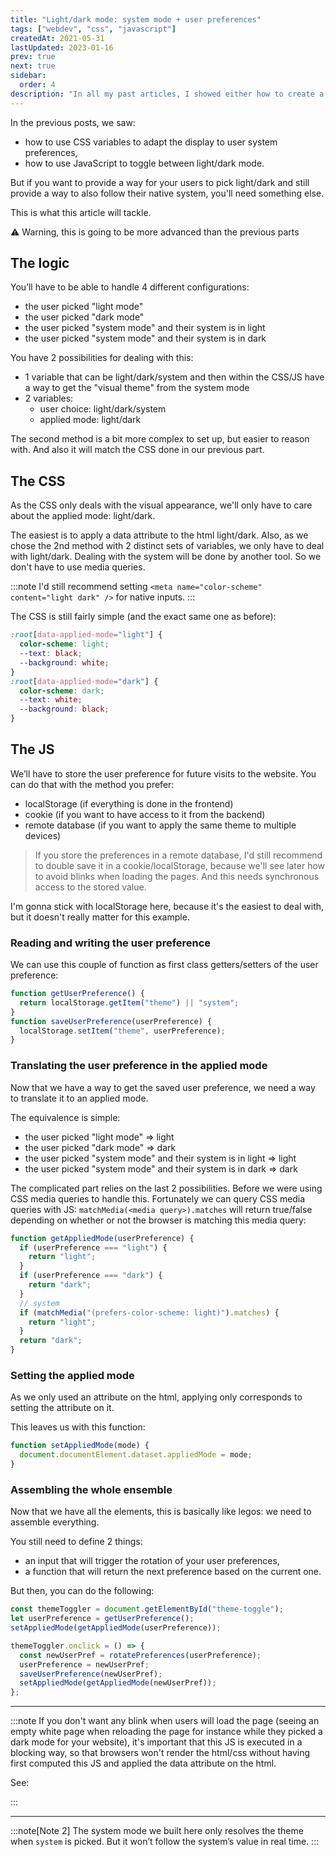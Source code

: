 ```yaml
---
title: "Light/dark mode: system mode + user preferences"
tags: ["webdev", "css", "javascript"]
createdAt: 2021-05-31
lastUpdated: 2023-01-16
prev: true
next: true
sidebar:
  order: 4
description: "In all my past articles, I showed either how to create a light/dark mode following your users system without JavaScript, or how to create a light/dark swatch for your website using JavaScript but without system mode. It is time to see how to reconcile those 2 approaches"
---
```



In the previous posts, we saw:

- how to use CSS variables to adapt the display to user system preferences,
- how to use JavaScript to toggle between light/dark mode.

But if you want to provide a way for your users to pick light/dark and still provide a way to also follow their native system, you'll need something else.

This is what this article will tackle.

⚠️ Warning, this is going to be more advanced than the previous parts

## The logic

You’ll have to be able to handle 4 different configurations:

- the user picked "light mode"
- the user picked "dark mode"
- the user picked "system mode" and their system is in light
- the user picked "system mode" and their system is in dark

You have 2 possibilities for dealing with this:

- 1 variable that can be light/dark/system and then within the CSS/JS have a way to get the "visual theme" from the system mode
- 2 variables:
  - user choice: light/dark/system
  - applied mode: light/dark

The second method is a bit more complex to set up, but easier to reason with. And also it will match the CSS done in our previous part.

## The CSS

As the CSS only deals with the visual appearance, we'll only have to care about the applied mode: light/dark.

The easiest is to apply a data attribute to the html light/dark. Also, as we chose the 2nd method with 2 distinct sets of variables, we only have to deal with light/dark. Dealing with the system will be done by another tool. So we don't have to use media queries.

:::note
I'd still recommend setting `<meta name="color-scheme" content="light dark" />` for native inputs.
:::

The CSS is still fairly simple (and the exact same one as before):

```css
:root[data-applied-mode="light"] {
  color-scheme: light;
  --text: black;
  --background: white;
}
:root[data-applied-mode="dark"] {
  color-scheme: dark;
  --text: white;
  --background: black;
}
```

## The JS

We’ll have to store the user preference for future visits to the website. You can do that with the method you prefer:

- localStorage (if everything is done in the frontend)
- cookie (if you want to have access to it from the backend)
- remote database (if you want to apply the same theme to multiple devices)

> If you store the preferences in a remote database, I'd still recommend to double save it in a cookie/localStorage, because we'll see later how to avoid blinks when loading the pages. And this needs synchronous access to the stored value.

I'm gonna stick with localStorage here, because it's the easiest to deal with, but it doesn't really matter for this example.

### Reading and writing the user preference

We can use this couple of function as first class getters/setters of the user preference:

```js
function getUserPreference() {
  return localStorage.getItem("theme") || "system";
}
function saveUserPreference(userPreference) {
  localStorage.setItem("theme", userPreference);
}
```

### Translating the user preference in the applied mode

Now that we have a way to get the saved user preference, we need a way to translate it to an applied mode.

The equivalence is simple:

- the user picked "light mode" => light
- the user picked "dark mode" => dark
- the user picked "system mode" and their system is in light => light
- the user picked "system mode" and their system is in dark => dark

The complicated part relies on the last 2 possibilities. Before we were using CSS media queries to handle this. Fortunately we can query CSS media queries with JS: `matchMedia(<media query>).matches` will return true/false depending on whether or not the browser is matching this media query:

```js
function getAppliedMode(userPreference) {
  if (userPreference === "light") {
    return "light";
  }
  if (userPreference === "dark") {
    return "dark";
  }
  // system
  if (matchMedia("(prefers-color-scheme: light)").matches) {
    return "light";
  }
  return "dark";
}
```

### Setting the applied mode

As we only used an attribute on the html, applying only corresponds to setting the attribute on it.

This leaves us with this function:

```js
function setAppliedMode(mode) {
  document.documentElement.dataset.appliedMode = mode;
}
```

### Assembling the whole ensemble

Now that we have all the elements, this is basically like legos: we need to assemble everything.

You still need to define 2 things:

- an input that will trigger the rotation of your user preferences,
- a function that will return the next preference based on the current one.

But then, you can do the following:

```js
const themeToggler = document.getElementById("theme-toggle");
let userPreference = getUserPreference();
setAppliedMode(getAppliedMode(userPreference));

themeToggler.onclick = () => {
  const newUserPref = rotatePreferences(userPreference);
  userPreference = newUserPref;
  saveUserPreference(newUserPref);
  setAppliedMode(getAppliedMode(newUserPref));
};
```

<Codepen user="ayc0" id="MWpOmbQ" />

---

:::note
If you don't want any blink when users will load the page (seeing an empty white page when reloading the page for instance while they picked a dark mode for your website), it's important that this JS is executed in a blocking way, so that browsers won't render the html/css without having first computed this JS and applied the data attribute on the html.

See:

<LinkToPost slug="light-dark-mode-avoid-flickering-on-reload" />
:::

---

:::note[Note 2]
The system mode we built here only resolves the theme when `system` is picked. But it won’t follow the system’s value in real time.
:::
